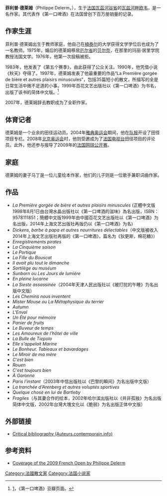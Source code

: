{{Infobox Writer
| name        = 菲利普·德莱姆
| image       = Philippe_Delerm_20100328_Salon_du_livre_de_Paris_2.jpg
| caption     = 
| pseudonym   = 
| birth_date  = {{birth date and age|1950|11|27}}
| birth_place = {{FRA}}[[法兰西岛大区|法兰西岛大区]][[瓦茲河谷省|瓦茲河谷省]]的[[瓦兹河畔欧韦|瓦兹河畔欧韦]]
| death_date  = 
| death_place = 
| occupation  = 作家、体育记者
| nationality = {{FRA}}
| citizenship  = 
| education    = 
| alma_mater   = [[巴黎第十大学|巴黎第十大学]]
| period      = 
| genre       = 小说、散文
| movement    = 
| magnum_opus =
| influences  = 
| influenced  = 
| signature   = 
| website     =
| footnotes   =
| 代表作   = 《第一口啤酒》
| 奖项   = {{link-en|Prix des libraires|Prix des libraires}}
| 子女   = {{link-en|维森特·德莱姆|Vincent Delerm}}
}}

'''菲利普·德莱姆'''（Philippe Delerm，{{bd|1950年|11月27日|}}），生于[[法国|法国]][[瓦茲河谷省|瓦茲河谷省]]的[[瓦兹河畔欧韦|瓦兹河畔欧韦]]，是一名作家。其代表作《第一口啤酒》在法国曾创下百万册销量的记录。

==作家生涯==
菲利普·德莱姆出生于教师家庭，他自己在[[楠泰尔|楠泰尔]]的大学获得文学学位后也成为了一名教师。1975年，婚后的德莱姆移居[[厄尔省|厄尔省]]的[[贝尔奈|贝尔奈]]，在那里的玛丽·居里学院教授法国文学。1976年，他第一次投稿被拒。

1983年，他发表了《第五个赛季》，由此获得了公众关注。1990年，他凭借小说《秋天》夺得了{{link-en|亚兰·傅尼叶奖|Prix Alain-Fournier}}。1997年，德莱姆发表了他最重要的作品“La Première gorgée de bière et autres plaisirs minuscules”，包括35篇短小的散文，所描写的全是日常生活中微不足道的小事。1999年百花文艺出版社以《第一口啤酒》为书名，出版了该书的简体中文版。<ref name="豆瓣页面">[http://book.douban.com/subject/1021308/]，《第一口啤酒》豆瓣页面。</ref>

2007年，德莱姆辞去教职成为了全职作家。

==体育记者==
德莱姆是一个业余的田径运动员。2004年[[2004年夏季奥林匹克运动会|雅典奥运会]]期间，他在[[队报|队报]]开设了田径项目专栏。2008年[[2008年夏季奥林匹克运动会|北京奥运会]]时，他则受邀成为了[[法国电视台|法国电视台]]田径项目的评论员。此外，他还参与报导了2009年的[[2009年法国网球公开赛|法国网球公开赛]]。

==家庭==
德莱姆的妻子马丁是一位儿童绘本作家，他们的儿子{{link-en|维森特·德莱姆|Vincent Delerm}}则是一位歌手兼职词曲作家。

==作品==
* ''La Première gorgée de bière et autres plaisirs minuscules'' (正體中文版1998年8月1日由台灣水晶出版社以《第一口啤酒的滋味》為名出版，ISBN：9578111851；簡體中文版1999年由中國百花文艺出版社以《第一口啤酒》为名出版，2014年上海文艺出版社再版仍以《第一口啤酒》为名)
* ''Dickens, barbe à papa et autres nourritures délectables''（中文版被收入2014年上海文艺出版社再版的《第一口啤酒》，篇名为《狄更斯，棉花糖》）
* ''Enregistrements pirates''
* ''La Cinquième saison''
* ''Le Portique''
* ''La Fille du Bouscat''
* ''Il avait plu tout le dimanche''
* ''Sortilège au muséum''
* ''Sunborn ou Les Jours de lumière''
* ''En pleine lucarne''
* ''La Sieste assassinée''（2004年天津人民出版社以《被打扰的午睡》为名出版中文版）
* ''Les Chemins nous inventent''
* ''Mister Mouse ou La Métaphysique du terrier''
* ''Autumn''
* ''L'Envol''
* ''Un Été pour mémoire''
* ''Panier de fruits''
* ''Le Buveur de temps''
* ''Les Amoureux de l'hôtel de ville''
* ''La Bulle de Tiepolo''
* ''Elle s'appelait Marine''
* ''Le Bonheur. Tableaux et bavardages''
* ''Le Miroir de ma mère''
* ''C'est bien''
* ''Rouen''
* ''C'est toujours bien''
* ''À Garonne''
* ''Paris l'instant''（2003年中信出版社以《巴黎的瞬间》为名出版中文版）
* ''La tranchée d'Arenberg et autres voluptés sportives''
* ''Quelque chose en lui de Bartleby''
* ''Fragiles''（与其妻合作的绘本，2002年哈尔滨出版社以《并非孤独》为名出版简体中文版，2002年台灣大塊文化以《脆弱》为名出版正体中文版）

==外部链接==
{{Commons category|Philippe Delerm}}
* {{fr icon}} [https://web.archive.org/web/20110721193411/http://auteurs.contemporain.info/philippe-delerm/ Critical bibliography (Auteurs.contemporain.info)]

==参考资料==
* [http://www.nespresso.com/events/EU/EN/1848.html Coverage of the 2009 French Open by Philippe Delerm]

{{reflist}}

{{Authority control}}
{{DEFAULTSORT:delerm}}
[[Category:法國散文家|Category:法國散文家]]
[[Category:法国小说家|Category:法国小说家]]